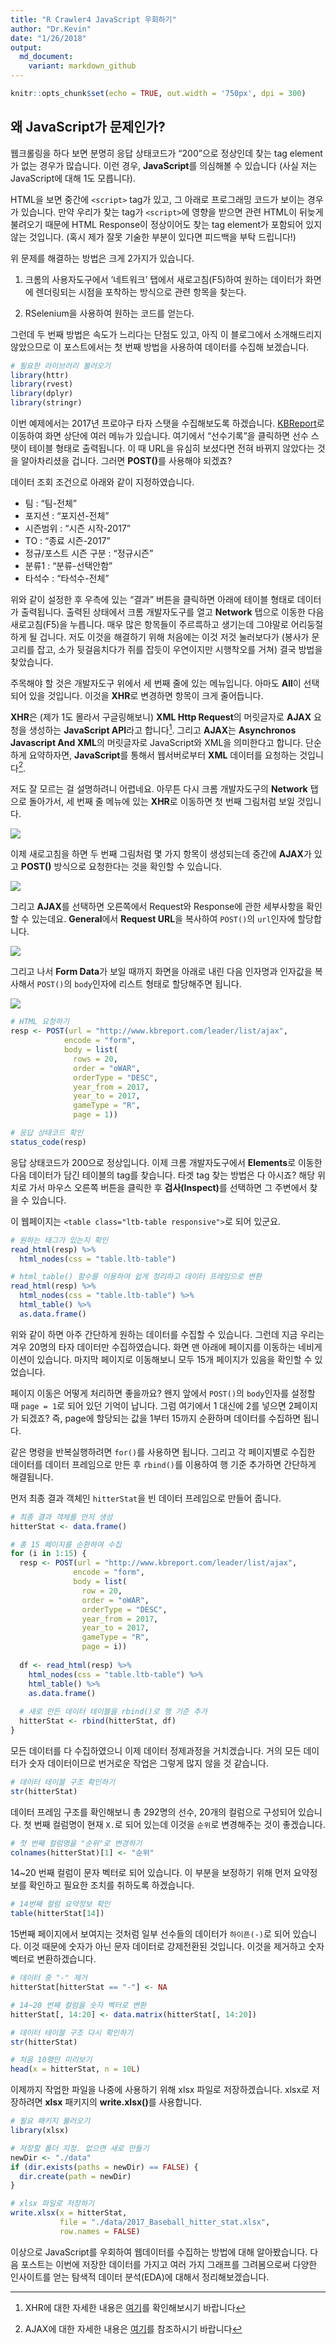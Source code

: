 ```yaml
---
title: "R Crawler4 JavaScript 우회하기"
author: "Dr.Kevin"
date: "1/26/2018"
output: 
  md_document:
    variant: markdown_github
---
```


```r
knitr::opts_chunk$set(echo = TRUE, out.width = '750px', dpi = 300)
```

## 왜 JavaScript가 문제인가?

웹크롤링을 하다 보면 분명히 응답 상태코드가 "200"으로 정상인데 찾는 tag element가 없는 경우가 많습니다. 이런 경우, **JavaScript**를 의심해볼 수 있습니다 (사실 저는 JavaScript에 대해 1도 모릅니다).

HTML을 보면 중간에 `<script>` tag가 있고, 그 아래로 프로그래밍 코드가 보이는 경우가 있습니다. 만약 우리가 찾는 tag가 `<script>`에 영향을 받으면 관련 HTML이 뒤늦게 불려오기 때문에 HTML Response이 정상이어도 찾는 tag element가 포함되어 있지 않는 것입니다. (혹시 제가 잘못 기술한 부분이 있다면 피드백을 부탁 드립니다!)

위 문제를 해결하는 방법은 크게 2가지가 있습니다.

1. 크롬의 사용자도구에서 '네트워크' 탭에서 새로고침(F5)하여 원하는 데이터가 화면에 렌더링되는 시점을 포착하는 방식으로 관련 항목을 찾는다.

1. RSelenium을 사용하여 원하는 코드를 얻는다.

그런데 두 번째 방법은 속도가 느리다는 단점도 있고, 아직 이 블로그에서 소개해드리지 않았으므로 이 포스트에서는 첫 번째 방법을 사용하여 데이터를 수집해 보겠습니다.

```r
# 필요한 라이브러리 불러오기
library(httr)
library(rvest)
library(dplyr)
library(stringr)
```

이번 예제에서는 2017년 프로야구 타자 스탯을 수집해보도록 하겠습니다. [KBReport](http://www.kbreport.com/main)로 이동하여 화면 상단에 여러 메뉴가 있습니다. 여기에서 "선수기록"을 클릭하면 선수 스탯이 테이블 형태로 출력됩니다. 이 때 URL을 유심히 보셨다면 전혀 바뀌지 않았다는 것을 알아차리셨을 겁니다. 그러면 **POST()**를 사용해야 되겠죠?

데이터 조회 조건으로 아래와 같이 지정하였습니다.

- 팀 : "팀-전체"  
- 포지션 : "포지션-전체"  
- 시즌범위 : "시즌 시작-2017"  
- TO : "종료 시즌-2017"  
- 정규/포스트 시즌 구분 : "정규시즌"  
- 분류1 : "분류-선택안함"  
- 타석수 : "타석수-전체"  

위와 같이 설정한 후 우측에 있는 "결과" 버튼을 클릭하면 아래에 테이블 형태로 데이터가 출력됩니다. 출력된 상태에서 크롬 개발자도구를 열고 **Network** 탭으로 이동한 다음 새로고침(F5)을 누릅니다. 매우 많은 항목들이 주르륵하고 생기는데 그야말로 어리둥절하게 될 겁니다. 저도 이것을 해결하기 위해 처음에는 이것 저것 눌러보다가 (봉사가 문고리를 잡고, 소가 뒷걸음치다가 쥐를 잡듯이 우연이지만 시행착오를 거쳐) 결국 방법을 찾았습니다.

주목해야 할 것은 개발자도구 위에서 세 번째 줄에 있는 메뉴입니다. 아마도 **All**이 선택되어 있을 것입니다. 이것을 **XHR**로 변경하면 항목이 크게 줄어듭니다.

**XHR**은 (제가 1도 몰라서 구글링해보니) **XML Http Request**의 머릿글자로 **AJAX** 요청을 생성하는 **JavaScript API**라고 합니다^[XHR에 대한 자세한 내용은 [여기](https://developer.mozilla.org/ko/docs/Glossary/XHR_(XMLHttpRequest))를 확인해보시기 바랍니다]. 그리고 **AJAX**는 **Asynchronos Javascript And XML**의 머릿글자로 JavaScript와 XML을 의미한다고 합니다. 단순하게 요약하자면, **JavaScript**를 통해서 웹서버로부터 **XML** 데이터를 요청하는 것입니다^[AJAX에 대한 자세한 내용은 [여기](http://wherethelightis.tistory.com/14)를 참조하시기 바랍니다].

저도 잘 모르는 걸 설명하려니 어렵네요. 아무튼 다시 크롬 개발자도구의 **Network** 탭으로 돌아가서, 세 번째 줄 메뉴에 있는 **XHR**로 이동하면 첫 번째 그림처럼 보일 것입니다.

![](https://github.com/MrKevinNa/MrKevinNa.github.io/blob/master/images/Chrome_DevTools/Chrome%20Developer%20Tools%20Network%206.png?raw=true)

이제 새로고침을 하면 두 번째 그림처럼 몇 가지 항목이 생성되는데 중간에 **AJAX**가 있고 **POST()** 방식으로 요청한다는 것을 확인할 수 있습니다.

![](https://github.com/MrKevinNa/MrKevinNa.github.io/blob/master/images/Chrome_DevTools/Chrome%20Developer%20Tools%20Network%207.png?raw=true)

그리고 **AJAX**를 선택하면 오른쪽에서 Request와 Response에 관한 세부사항을 확인할 수 있는데요. **General**에서 **Request URL**을 복사하여 `POST()`의 `url`인자에 할당합니다.

![](https://github.com/MrKevinNa/MrKevinNa.github.io/blob/master/images/Chrome_DevTools/Chrome%20Developer%20Tools%20Network%209.png?raw=true)

그리고 나서 **Form Data**가 보일 때까지 화면을 아래로 내린 다음 인자명과 인자값을 복사해서 `POST()`의 `body`인자에 리스트 형태로 할당해주면 됩니다.

![](https://github.com/MrKevinNa/MrKevinNa.github.io/blob/master/images/Chrome_DevTools/Chrome%20Developer%20Tools%20Network%208.png?raw=true)

```r
# HTML 요청하기
resp <- POST(url = "http://www.kbreport.com/leader/list/ajax",
            encode = "form",
            body = list(
              rows = 20,
              order = "oWAR",
              orderType = "DESC",
              year_from = 2017,
              year_to = 2017,
              gameType = "R",
              page = 1))

# 응답 상태코드 확인
status_code(resp)
```

응답 상태코드가 200으로 정상입니다. 이제 크롬 개발자도구에서 **Elements**로 이동한 다음 데이터가 담긴 테이블의 tag를 찾습니다. 타겟 tag 찾는 방법은 다 아시죠? 해당 위치로 가서 마우스 오른쪽 버튼을 클릭한 후 **검사(Inspect)**를 선택하면 그 주변에서 찾을 수 있습니다.

이 웹페이지는 `<table class="ltb-table responsive">`로 되어 있군요.

```r
# 원하는 태그가 있는지 확인
read_html(resp) %>% 
  html_nodes(css = "table.ltb-table")

# html_table() 함수를 이용하여 쉽게 정리하고 데이터 프레임으로 변환
read_html(resp) %>% 
  html_nodes(css = "table.ltb-table") %>% 
  html_table() %>% 
  as.data.frame()
```

위와 같이 하면 아주 간단하게 원하는 데이터를 수집할 수 있습니다. 그런데 지금 우리는 겨우 20명의 타자 데이터만 수집하였습니다. 화면 맨 아래에 페이지를 이동하는 네비게이션이 있습니다. 마지막 페이지로 이동해보니 모두 15개 페이지가 있음을 확인할 수 있었습니다.

페이지 이동은 어떻게 처리하면 좋을까요? 왠지 앞에서 `POST()`의 `body`인자를 설정할 때 `page = 1`로 되어 있던 기억이 납니다. 그럼 여기에서 1 대신에 2를 넣으면 2페이지가 되겠죠? 즉, page에 할당되는 값을 1부터 15까지 순환하며 데이터를 수집하면 됩니다.

같은 명령을 반복실행하려면 `for()`를 사용하면 됩니다. 그리고 각 페이지별로 수집한 데이터를 데이터 프레임으로 만든 후 `rbind()`를 이용하여 행 기준 추가하면 간단하게 해결됩니다.

먼저 최종 결과 객체인 `hitterStat`을 빈 데이터 프레임으로 만들어 줍니다.

```r
# 최종 결과 객체를 먼저 생성
hitterStat <- data.frame()

# 총 15 페이지를 순환하여 수집
for (i in 1:15) {
  resp <- POST(url = "http://www.kbreport.com/leader/list/ajax",
              encode = "form",
              body = list(
                row = 20,
                order = "oWAR",
                orderType = "DESC",
                year_from = 2017,
                year_to = 2017,
                gameType = "R",
                page = i))
  
  df <- read_html(resp) %>% 
    html_nodes(css = "table.ltb-table") %>% 
    html_table() %>% 
    as.data.frame()
  
  # 새로 만든 데이터 테이블을 rbind()로 행 기준 추가
  hitterStat <- rbind(hitterStat, df)
}
```

모든 데이터를 다 수집하였으니 이제 데이터 정제과정을 거치겠습니다. 거의 모든 데이터가 숫자 데이터이므로 번거로운 작업은 그렇게 많지 않을 것 같습니다.

```r
# 데이터 테이블 구조 확인하기
str(hitterStat)
```

데이터 프레임 구조를 확인해보니 총 292명의 선수, 20개의 컬럼으로 구성되어 있습니다. 첫 번째 컬럼명이 현재 `X.`로 되어 있는데 이것을 `순위`로 변경해주는 것이 좋겠습니다.

```r
# 첫 번째 컬럼명을 "순위"로 변경하기
colnames(hitterStat)[1] <- "순위"
```

14~20 번째 컬럼이 문자 벡터로 되어 있습니다. 이 부분을 보정하기 위해 먼저 요약정보를 확인하고 필요한 조치를 취하도록 하겠습니다.

```r
# 14번째 컬럼 요약정보 확인
table(hitterStat[14])
```

15번째 페이지에서 보여지는 것처럼 일부 선수들의 데이터가 `하이픈(-)`로 되어 있습니다. 이것 때문에 숫자가 아닌 문자 데이터로 강제전환된 것입니다. 이것을 제거하고 숫자 벡터로 변환하겠습니다.

```r
# 데이터 중 "-" 제거
hitterStat[hitterStat == "-"] <- NA

# 14~20 번째 컬럼을 숫자 벡터로 변환
hitterStat[, 14:20] <- data.matrix(hitterStat[, 14:20])

# 데이터 테이블 구조 다시 확인하기
str(hitterStat)

# 처음 10행만 미리보기 
head(x = hitterStat, n = 10L)
```

이제까지 작업한 파일을 나중에 사용하기 위해 xlsx 파일로 저장하겠습니다. xlsx로 저장하려면 **xlsx** 패키지의 **write.xlsx()**를 사용합니다.

```r
# 필요 패키지 불러오기
library(xlsx)

# 저장할 폴더 지정. 없으면 새로 만들기
newDir <- "./data"
if (dir.exists(paths = newDir) == FALSE) {
  dir.create(path = newDir)
}

# xlsx 파일로 저장하기
write.xlsx(x = hitterStat, 
           file = "./data/2017_Baseball_hitter_stat.xlsx",
           row.names = FALSE)
```

이상으로 JavaScript를 우회하여 웹데이터를 수집하는 방법에 대해 알아봤습니다. 다음 포스트는 이번에 저장한 데이터를 가지고 여러 가지 그래프를 그려봄으로써 다양한 인사이트를 얻는 탐색적 데이터 분석(EDA)에 대해서 정리해보겠습니다.
